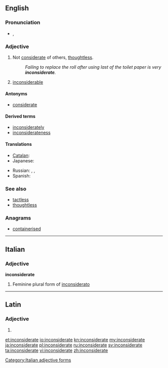 ==English==

===Pronunciation===
* {{IPA|/ˌɪnkənˈsɪdərɪt/|/ˌɪŋ-/}}, {{X-SAMPA|/%Ink@n"sId@rIt/|/%IN-/}}

===Adjective===
{{en-adj}}

# Not [[considerate]] of others, [[thoughtless]].
#: ''Failing to replace the roll after using last of the toilet paper is very '''inconsiderate'''.''
# {{obsolete}} [[inconsiderable]]
#: {{rfquotek|E. Terry}}

====Antonyms====
* [[considerate]]

====Derived terms====
* [[inconsiderately]]
* [[inconsiderateness]]

====Translations====
{{trans-top|not considerate of others}}
* [[Catalan]]: {{t|ca|inconsiderat}}
* Japanese: {{t|ja|思いやり|tr=おもいやりのない, omoiyari no nai|alt=思い遣りのない|sc=Jpan}}
{{trans-mid}}
* Russian: {{t|ru|невнимательный|tr=nevnimátelʹnyj|sc=Cyrl}} {{qualifier|к другим}}, {{t|ru|неделикатный|tr=nedelikátnyj|sc=Cyrl}}, {{t|ru|нетактичный|tr=netaktíčnyj|sc=Cyrl}}
* Spanish: {{t|es|inconsiderado}}
{{trans-bottom}}

===See also===
* [[tactless]]
* [[thoughtless]]

===Anagrams===
* [[containerised#English|containerised]]

----

==Italian==

===Adjective===
'''inconsiderate''' {{f}}

# Feminine plural form of [[inconsiderato]]

[[Category:Italian adjective forms]]

----

==Latin==

===Adjective===
{{la-adj-form|inconsīderāte}}

# {{inflection of|inconsideratus|inconsīderātus|voc|m|s|lang=la}}

[[et:inconsiderate]]
[[io:inconsiderate]]
[[kn:inconsiderate]]
[[my:inconsiderate]]
[[ja:inconsiderate]]
[[pl:inconsiderate]]
[[ru:inconsiderate]]
[[sv:inconsiderate]]
[[ta:inconsiderate]]
[[vi:inconsiderate]]
[[zh:inconsiderate]]